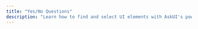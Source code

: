 ---
title: "Yes/No Questions"
description: "Learn how to find and select UI elements with AskUI's powerful selection capabilities"
---

